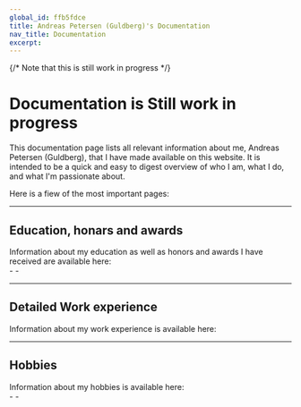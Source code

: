 ```yaml
---
global_id: ffb5fdce
title: Andreas Petersen (Guldberg)'s Documentation
nav_title: Documentation
excerpt:
---
```


{/* Note that this is still work in progress */}
# Documentation is Still work in progress

This documentation page lists all relevant information about me, Andreas Petersen (Guldberg), that I have made available on this website. It is intended to be a quick and easy to digest overview of who I am, what I do, and what I'm passionate about.

Here is a fiew of the most important pages:

<div className="mt-8 grid gap-6 md:grid-cols-2">
  <Card
    title="Who is this guy?"
    icon="info"
    link={{ url: '/docs/bio', label: 'Find out here' }}
    subtitle="Find out who I am, what I do, and what I'm passionate about."
  />
  <Card
    title="Development process"
    icon="code"
    link={{ url: '/docs/development-process', label: 'See the process' }}
    subtitle="Learn about my preferred development process, and how I like to work."
  />
</div>

---

## Education, honars and awards

<div className="grid gap-6 md:grid-cols-2 -mt-4">
  <div>
    Information about my education as well as honors and awards I have received are available here:
    <ChevronLink label="See all info" url="/docs/education-honor-award" />
  </div>
  <div>
    - <ChevronLink label="Education" url="/docs/education-honor-award/education" />
    - <ChevronLink label="Honors and awards" url="/docs/education-honor-award/honors-and-awards" />

  </div>
</div>

---

## Detailed Work experience

<div className="grid gap-6 md:grid-cols-2 -mt-4">
  <div>
    Information about my work experience is available here:
    <ChevronLink label="See all info" url="/docs/work-experience" />
  </div>

</div>

---

## Hobbies

<div className="grid gap-6 md:grid-cols-2 -mt-4">
  <div>
    Information about my hobbies is available here:
    <ChevronLink label="See all info" url="/docs/hobbies" />
  </div>
  <div>
    - <ChevronLink label="3D printing" url="/docs/hobbies/3d-printing" />
    - <ChevronLink label="Photography" url="/docs/hobbies/photography" />
  </div>
</div>